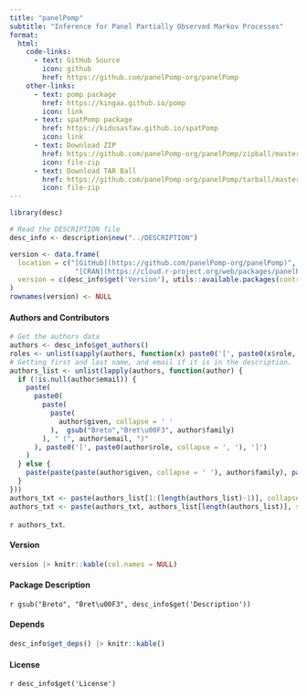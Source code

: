 ```yaml
---
title: "panelPomp"
subtitle: "Inference for Panel Partially Observed Markov Processes"
format:
  html:
    code-links:
      - text: GitHub Source
        icon: github
        href: https://github.com/panelPomp-org/panelPomp
    other-links:
      - text: pomp package 
        href: https://kingaa.github.io/pomp
        icon: link
      - text: spatPomp package 
        href: https://kidusasfaw.github.io/spatPomp
        icon: link
      - text: Download ZIP 
        href: https://github.com/panelPomp-org/panelPomp/zipball/master
        icon: file-zip
      - text: Download TAR Ball 
        href: https://github.com/panelPomp-org/panelPomp/tarball/master
        icon: file-zip
---
```


```r
library(desc)

# Read the DESCRIPTION file
desc_info <- description$new("../DESCRIPTION")

version <- data.frame(
  location = c("[GitHub](https://github.com/panelPomp-org/panelPomp)", 
                "[CRAN](https://cloud.r-project.org/web/packages/panelPomp/index.html)"),
  version = c(desc_info$get('Version'), utils::available.packages(contriburl = utils::contrib.url('https://cloud.r-project.org'))['panelPomp', 'Version'])
)
rownames(version) <- NULL
```

#### Authors and Contributors

```r
# Get the authors data
authors <- desc_info$get_authors()
roles <- unlist(sapply(authors, function(x) paste0('[', paste0(x$role, collapse = ', '), ']')))
# Getting first and last name, and email if it is in the description. 
authors_list <- unlist(lapply(authors, function(author) {
  if (!is.null(author$email)) {
    paste(
      paste0(
        paste(
          paste(
            author$given, collapse = ' '
          ),  gsub("Breto","Bret\u00F3", author$family)
        ), " (", author$email, ")"
      ), paste0('[', paste0(author$role, collapse = ', '), ']')
    )
  } else {
    paste(paste(paste(author$given, collapse = ' '), author$family), paste0('[', paste0(author$role, collapse = ', '), ']'))
  }
}))
authors_txt <- paste(authors_list[1:(length(authors_list)-1)], collapse = ', ')
authors_txt <- paste(authors_txt, authors_list[length(authors_list)], sep = ', and ')
```

`r authors_txt`.

#### Version 

```r
version |> knitr::kable(col.names = NULL)
```

#### Package Description

`r gsub("Breto", "Bret\u00F3", desc_info$get('Description'))`

#### Depends

```r
desc_info$get_deps() |> knitr::kable()
```

#### License 

`r desc_info$get('License')`


